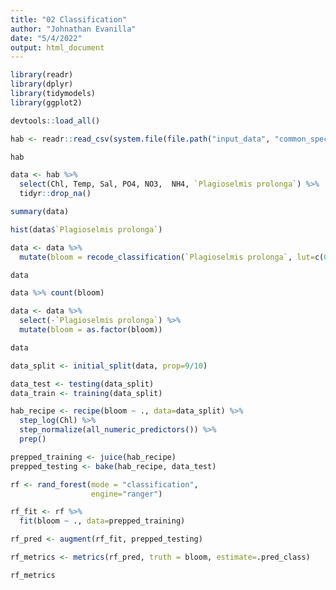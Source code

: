```yaml
---
title: "02 Classification"
author: "Johnathan Evanilla"
date: "5/4/2022"
output: html_document
---
```


```r
library(readr)
library(dplyr)
library(tidymodels)
library(ggplot2)
```

```r
devtools::load_all()
```


```r
hab <- readr::read_csv(system.file(file.path("input_data", "common_species.csv"), package="globalhabml"))

hab
```

```r
data <- hab %>% 
  select(Chl, Temp, Sal, PO4, NO3,  NH4, `Plagioselmis prolonga`) %>% 
  tidyr::drop_na()

summary(data)
```

```r
hist(data$`Plagioselmis prolonga`)
```


```r
data <- data %>% 
  mutate(bloom = recode_classification(`Plagioselmis prolonga`, lut=c(0,100,500)))

data
```

```r
data %>% count(bloom)
```

```r
data <- data %>% 
  select(-`Plagioselmis prolonga`) %>% 
  mutate(bloom = as.factor(bloom))
```

```r
data 
```



```r
data_split <- initial_split(data, prop=9/10)

data_test <- testing(data_split)
data_train <- training(data_split)

hab_recipe <- recipe(bloom ~ ., data=data_split) %>% 
  step_log(Chl) %>% 
  step_normalize(all_numeric_predictors()) %>% 
  prep()

prepped_training <- juice(hab_recipe)
prepped_testing <- bake(hab_recipe, data_test)

```

```r
rf <- rand_forest(mode = "classification",
                  engine="ranger")

rf_fit <- rf %>% 
  fit(bloom ~ ., data=prepped_training)

rf_pred <- augment(rf_fit, prepped_testing)

rf_metrics <- metrics(rf_pred, truth = bloom, estimate=.pred_class)

rf_metrics

```



